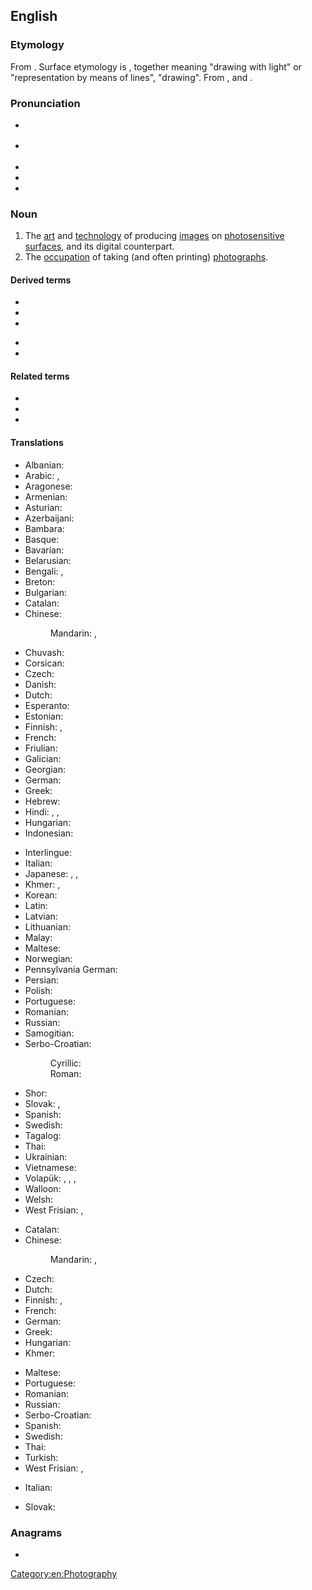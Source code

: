 ==English==
{{wikipedia}}

===Etymology===
From {{etyl|fr|en}} {{m|fr|photographie}}. Surface etymology is {{confix|en|photo|graphy}}, together meaning "drawing with light" or "representation by means of lines", "drawing". From {{m|grc|φωτός||{{qualifier|genitive}} of light}}, and {{m|grc|γράφω||I write}}.

===Pronunciation===
* {{a|UK}} {{IPA|/fəˈtɒɡɹəfi/|lang=en}}
* {{a|US}} {{IPA|/fəˈtɑɡɹəfi/|lang=en}}
* {{audio|En-us-photography.ogg|Audio (US)|lang=en}}
* {{rhymes|ɒɡɹəfi|lang=en}}
* {{hyphenation|pho|tog|ra|phy|lang=en}}

===Noun===
{{en-noun|-|photographies}}

# The [[art]] and [[technology]] of producing [[images]] on [[photosensitive]] [[surface]]s, and its digital counterpart.
# The [[occupation]] of taking (and often printing) [[photograph]]s.

====Derived terms====
{{der-top}}
* {{l|en|astrophotography}}
* {{l|en|digital photography}}
* {{l|en|flash photography}}
{{der-mid}}
* {{l|en|glamour photography}}
* {{l|en|telephotography}}
{{der-bottom}}

====Related terms====
* {{l|en|photographer}}
* {{l|en|photographic}}
* {{l|en|phonography}}

====Translations====
{{trans-top|art and technology of producing images on photosensitive surfaces}}
* Albanian: {{t|sq|fotografia}}
* Arabic: {{t|ar|تَصْوِير|m}}, {{t|ar|فُوتُوغْرَافِيَّا|f|tr=futuḡrafiyyā}}
* Aragonese: {{t|an|fotografía}}
* Armenian: {{t+|hy|լուսանկարչություն|sc=Armn}}
* Asturian: {{t|ast|fotografía}}
* Azerbaijani: {{t+|az|fotoqrafiya}}
* Bambara: {{t|bm|kɔtɛba}}
* Basque: {{t|eu|argazkigintza}}
* Bavarian: {{t|bar|Photographie}}
* Belarusian: {{t|be|фатагра́фія}}
* Bengali: {{t|bn|ফটোগ্রাফি|tr=fôţografi|sc=Beng}}, {{t|bn|ফটোগ্রাফী|tr=fôţografi|sc=Beng}}
* Breton: {{t|br|luc'hskeudennerezh}}
* Bulgarian: {{t+|bg|фотогра́фия|f}}
* Catalan: {{t+|ca|fotografia|f}}
* Chinese:
*: Mandarin: {{t+|cmn|攝影|sc=Hani}}, {{t+|cmn|摄影|tr=shèyǐng|sc=Hani}}
* Chuvash: {{t|cv|фотографи}}
* Corsican: {{t|co|fotugrafia}}
* Czech: {{t+|cs|fotografie}}
* Danish: {{t+|da|fotografi}}
* Dutch: {{t+|nl|fotografie|f}}
* Esperanto: {{t|eo|fotarto}}
* Estonian: {{t|et|fotograafia}}
* Finnish: {{t+|fi|valokuvaus}}, {{t+|fi|valokuvaaminen}}
* French: {{t+|fr|photographie|f}}
* Friulian: {{t|fur|fotografie}}
* Galician: {{t+|gl|fotografía}}
* Georgian: {{t|ka|ფოტოგრაფია|sc=Geor}}
* German: {{t+|de|Fotografie|f}}
* Greek: {{t+|el|φωτογραφία|f}}
* Hebrew: {{t|he|צילום|tr=tzilém|sc=Hebr}}
* Hindi: {{t+|hi|छायाचित्र|tr=chāyācitr|sc=Deva}}, {{t|hi|फ़ोटोग्राफ़ी|f|tr=foṭogrāfī|sc=Deva}}, {{t+|hi|फोटोग्राफी|m}}
* Hungarian: {{t+|hu|fényképezés}}
* Indonesian: {{t+|id|fotografi}}
{{trans-mid}}
* Interlingue: {{t+|ie|fotografie}}
* Italian: {{t+|it|fotografia|f}}
* Japanese: {{t|ja|写真撮影|tr=shashin satsuei|sc=Jpan}}, {{t|ja|写真術|tr=shashinjutsu|sc=Jpan}}, {{t+|ja|撮影|tr=さつえい, satsuei|sc=Jpan}}
* Khmer: {{t|km|ឆាយាលេខន៍|sc=Khmr|tr=cʰaayaa leek}}, {{t|km|សិល្បៈថតរូប|sc=Khmr|tr=səl tʰɑɑt ruup}}
* Korean: {{t+|ko|사진술}}
* Latin: {{t|la|photographia|f}}
* Latvian: {{t|lv|fotogrāfija}}
* Lithuanian: {{t|lt|fotografija|f}}
* Malay: {{t|ms|fotografi}}
* Maltese: {{t|mt|fotografija}}
* Norwegian: {{t+|no|fotografi}}
* Pennsylvania German: {{t|pdc|Pikder}}
* Persian: {{t+|fa|عکاسی|tr=akkâsi|sc=fa-Arab}}
* Polish: {{t+|pl|fotografia|f}}
* Portuguese: {{t+|pt|fotografia|f}}
* Romanian: {{t+|ro|fotografie|f}}
* Russian: {{t+|ru|фотогра́фия|f}}
* Samogitian: {{t|sgs|puortėgrapėjė|f}}
* Serbo-Croatian:
*: Cyrillic: {{t|sh|фотографија|f}}
*: Roman: {{t+|sh|fotografija|f}}
* Shor: {{t|cjs|соом|tr=soom}}
* Slovak: {{t|sk|fotografia|f}}, {{t|sk|snímka|f}}
* Spanish: {{t+|es|fotografía|f}}
* Swedish: {{t+|sv|fotografi|c}}
* Tagalog: {{t|tl|palanginagan}}
* Thai: {{t|th|การถ่ายภาพ}}
* Ukrainian: {{t|uk|фотогра́фія|f}}
* Vietnamese: {{t+|vi|nhiếp ảnh}}
* Volapük: {{t+|vo|fotograf}}, {{qualifier|older term, obsolete}} {{t|vo|fotogaf}}, {{qualifier|older term}} {{t|vo|litamag}}, {{qualifier|color}} {{t|vo|kölafotograf}}
* Walloon: {{t+|wa|fotografeye|f}}
* Welsh: {{t+|cy|ffotograffiaeth}}
* West Frisian: {{t|fy|fotografy|c}}, {{t|fy|fotografie|c}}
{{trans-bottom}}

{{trans-top|occupation of taking (and often printing) photographs}}
* Catalan: {{t+|ca|fotografia|f}}
* Chinese:
*: Mandarin: {{t+|cmn|攝影|sc=Hani}}, {{t+|cmn|摄影|tr=shèyǐng|sc=Hani}}
* Czech: {{t|cs|fotografování|n}}
* Dutch: {{t+|nl|fotografie|f}}
* Finnish: {{t+|fi|valokuvaus}}, {{t+|fi|valokuvaaminen}}
* French: {{t+|fr|photographie|f}}
* German: {{t+|de|Fotografie|f}}
* Greek: {{t+|el|φωτογραφική|f}}
* Hungarian: {{t+|hu|fotózás}}
* Khmer: {{t|km|ថតរូប|sc=Khmr|tr=tʰɑɑt ruup}}
{{trans-mid}}
* Maltese: {{t|mt|fotografu}}
* Portuguese: {{t+|pt|fotografia|f}}
* Romanian: {{t+|ro|fotografia|f}}
* Russian: {{t+|ru|фотогра́фия|f}}
* Serbo-Croatian: {{t+|sh|fotografija|f}}
* Spanish: {{t+|es|fotografía|f}}
* Swedish: {{t+|sv|fotografering|c}}
* Thai: {{t|th|การถ่ายภาพ}}
* Turkish: {{t+|tr|fotoğrafçılık}}
* West Frisian: {{t|fy|fotografy|c}}, {{t|fy|fotografie|c}}
{{trans-bottom}}

{{checktrans-top}}
* Italian: {{t+check|it|fotografia|f}}
{{trans-mid}}
* Slovak: {{t-check|sk|fotografia|f}}
{{trans-bottom}}

===Anagrams===
* {{anagrams|en|a=aghhoopprty|phagotrophy}}

[[Category:en:Photography]]